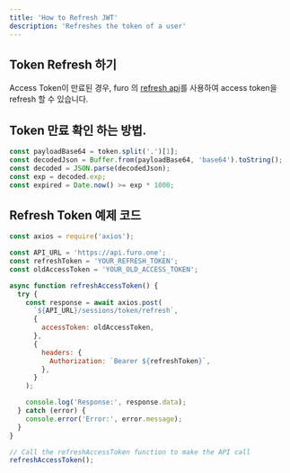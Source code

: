 ```yaml
---
title: 'How to Refresh JWT'
description: 'Refreshes the token of a user'
---
```


## Token Refresh 하기

Access Token이 만료된 경우, furo 의 [refresh api](/api-reference/auth/refresh-token)를 사용하여 access token을 refresh 할 수 있습니다.

## Token 만료 확인 하는 방법.

```js
const payloadBase64 = token.split('.')[1];
const decodedJson = Buffer.from(payloadBase64, 'base64').toString();
const decoded = JSON.parse(decodedJson);
const exp = decoded.exp;
const expired = Date.now() >= exp * 1000;
```

## Refresh Token 예제 코드

```js
const axios = require('axios');

const API_URL = 'https://api.furo.one';
const refreshToken = 'YOUR_REFRESH_TOKEN';
const oldAccessToken = 'YOUR_OLD_ACCESS_TOKEN';

async function refreshAccessToken() {
  try {
    const response = await axios.post(
      `${API_URL}/sessions/token/refresh`,
      {
        accessToken: oldAccessToken,
      },
      {
        headers: {
          Authorization: `Bearer ${refreshToken}`,
        },
      }
    );

    console.log('Response:', response.data);
  } catch (error) {
    console.error('Error:', error.message);
  }
}

// Call the refreshAccessToken function to make the API call
refreshAccessToken();
```
